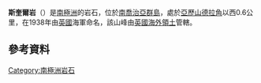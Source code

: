 {{coord|54|0|S|38|1|W|display=title}}

'''斯奎爾岩'''（{{lang-en|Square Rock}}）是[[南極洲|南極洲]]的岩石，位於[[南喬治亞群島|南喬治亞群島]]，處於[[亞歷山德拉角|亞歷山德拉角]]以西0.6公里，在1938年由[[英國|英國]]海軍命名，該山峰由[[英國海外領土|英國海外領土]]管轄。

==參考資料==
{{usgs-gazetteer}}

{{Antarctica-geo-stub}}
[[Category:南極洲岩石|Category:南極洲岩石]]